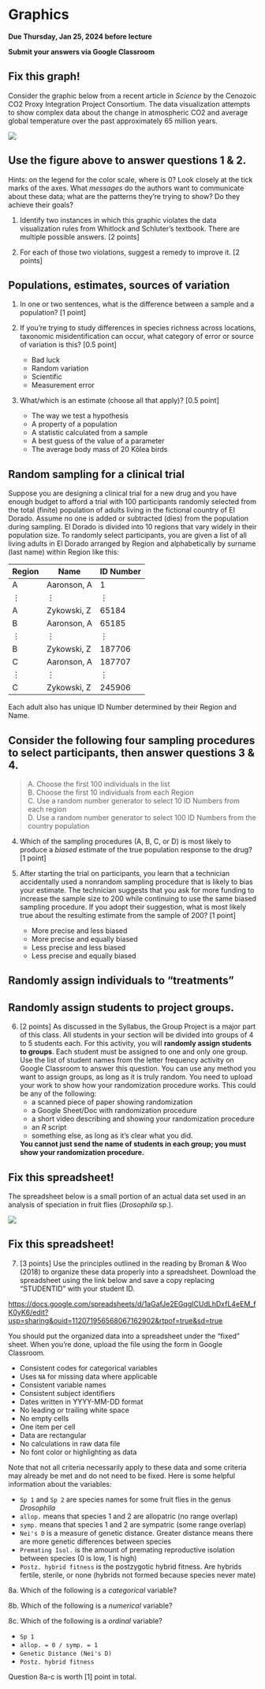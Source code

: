 # Graphics

**Due Thursday, Jan 25, 2024 before lecture**

**Submit your answers via Google Classroom**

## Fix this graph! {.unnumbered}

Consider the graphic below from a recent article in *Science* by the Cenozoic CO2 Proxy Integration Project Consortium. The data visualization attempts to show complex data about the change in atmospheric CO2 and average global temperature over the past approximately 65 million years.

![](img/cenozoic_co2.png)

::: {.callout-tip}
## Use the figure above to answer questions 1 & 2.

Hints: on the legend for the color scale, where is 0? Look closely at the tick marks of the axes. What *messages* do the authors want to communicate about these data; what are the patterns they're trying to show?  Do they achieve their goals?

1. Identify two instances in which this graphic violates the data visualization rules from Whitlock and Schluter's textbook. There are multiple possible answers. [2 points]

2. For each of those two violations, suggest a remedy to improve it. [2 points]

:::









::: {.callout-tip}
## Populations, estimates, sources of variation

1. In one or two sentences, what is the difference between a sample and a population? [1 point]

2. If you're trying to study differences in species richness across locations, taxonomic misidentification can occur, what category of error or source of variation is this? [0.5 point]
    - Bad luck
    - Random variation
    - Scientific 
    - Measurement error

3. What/which is an estimate (choose all that apply)? [0.5 point]
    - The way we test a hypothesis
    - A property of a population
    - A statistic calculated from a sample
    - A best guess of the value of a parameter
    - The average body mass of 20 Kōlea birds

:::

## Random sampling for a clinical trial {.unnumbered}

Suppose you are designing a clinical trial for a new drug and you have enough budget to afford a trial with 100 participants randomly selected from the total (finite) population of adults living in the fictional country of El Dorado. Assume no one is added or subtracted (dies) from the population during sampling. El Dorado is divided into 10 regions that vary widely in their population size. To randomly select participants, you are given a list of all living adults in El Dorado arranged by Region and alphabetically by surname (last name) within Region like this:

 Region | Name        | ID Number |
--------|-------------|-----------|
 A      | Aaronson, A | 1         |
 $\vdots$ | $\vdots$  | $\vdots$  |
 A      | Zykowski, Z | 65184     |
 B      | Aaronson, A | 65185     |
 $\vdots$ | $\vdots$  | $\vdots$  |
 B      | Zykowski, Z | 187706    |
 C      | Aaronson, A | 187707    |
 $\vdots$ | $\vdots$  | $\vdots$  |
 C      | Zykowski, Z | 245906    |

Each adult also has unique ID Number determined by their Region and Name.

::: {.callout-tip}
## Consider the following four sampling procedures to select participants, then answer questions 3 & 4.

> A. Choose the first 100 individuals in the list </br>
> B. Choose the first 10 individuals from each Region </br>
> C. Use a random number generator to select 10 ID Numbers from each region </br>
> D. Use a random number generator to select 100 ID Numbers from the country population

4. Which of the sampling procedures (A, B, C, or D) is most likely to produce a *biased* estimate of the true population response to the drug? [1 point]

4. After starting the trial on participants, you learn that a technician accidentally used a nonrandom sampling procedure that is likely to bias your estimate. The technician suggests that you ask for more funding to increase the sample size to 200 while continuing to use the same biased sampling procedure. If you adopt their suggestion, what is most likely true about the resulting estimate from the sample of 200? [1 point]

    - More precise and less biased
    - More precise and equally biased
    - Less precise and less biased
    - Less precise and equally biased

:::

## Randomly assign individuals to "treatments" {.unnumbered}

::: {.callout-tip}
## Randomly assign students to project groups.

6. [2 points] As discussed in the Syllabus, the Group Project is a major part of this class. All students in your section will be divided into groups of 4 to 5 students each. For this activity, you will **randomly assign students to groups**. Each student must be assigned to one and only one group. Use the list of student names from the letter frequency activity on Google Classroom to answer this question. You can use any method you want to assign groups, as long as it is truly random. You need to upload your work to show how your randomization procedure works. This could be any of the following: 
    * a scanned piece of paper showing randomization
    * a Google Sheet/Doc with randomization procedure
    * a short video describing and showing your randomization procedure
    * an *R* script
    * something else, as long as it's clear what you did. 

    **You cannot just send the name of students in each group; you must show your randomization procedure.**
:::

## Fix this spreadsheet! {.unnumbered}

The spreadsheet below is a small portion of an actual data set used in an analysis of speciation in fruit flies (*Drosophila* sp.).

![](img/ps01-q08.png)

::: {.callout-tip}
## Fix this spreadsheet!

7. [3 points] Use the principles outlined in the reading by Broman & Woo (2018) to organize these data properly into a spreadsheet. Download the spreadsheet using the link below and save a copy replacing "STUDENTID" with your student ID.

<https://docs.google.com/spreadsheets/d/1aGafJe2EGqgICUdLhDxfL4eEM_fK0yK6/edit?usp=sharing&ouid=112071956568067162902&rtpof=true&sd=true>

You should put the organized data into a spreadsheet under the "fixed" sheet. When you're done, upload the file using the form in Google Classroom.

 * Consistent codes for categorical variables
 * Uses `NA` for missing data where applicable
 * Consistent variable names
 * Consistent subject identifiers
 * Dates written in YYYY-MM-DD format
 * No leading or trailing white space
 * No empty cells
 * One item per cell
 * Data are rectangular
 * No calculations in raw data file
 * No font color or highlighting as data

Note that not all criteria necessarily apply to these data and some criteria may already be met and do not need to be fixed. Here is some helpful information about the variables:

* `Sp 1` and `Sp 2` are species names for some fruit flies in the genus *Drosophila*
* `allop.` means that species 1 and 2 are allopatric (no range overlap)
* `symp.` means that species 1 and 2 are sympatric (some range overlap)
* `Nei's D` is a measure of genetic distance. Greater distance means there are more genetic differences between species
* `Premating Isol.` is the amount of premating reproductive isolation between species (0 is low, 1 is high)
* `Postz. hybrid fitness` is the postzygotic hybrid fitness. Are hybrids fertile, sterile, or none (hybrids not formed because species never mate)



8a. Which of the following is a *categorical* variable?

8b. Which of the following is a *numerical* variable?

8c. Which of the following is a *ordinal* variable?

- `Sp 1`
- `allop. = 0 / symp. = 1`
- `Genetic Distance (Nei's D)`
- `Postz. hybrid fitness`



Question 8a-c is worth [1] point in total.

:::

